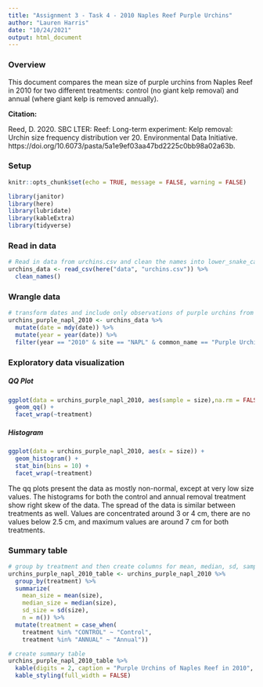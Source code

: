 ```yaml
---
title: "Assignment 3 - Task 4 - 2010 Naples Reef Purple Urchins"
author: "Lauren Harris"
date: "10/24/2021"
output: html_document
---
```

### Overview

This document compares the mean size of purple urchins from Naples Reef in 2010 for two different treatments: control (no giant kelp removal) and annual (where giant kelp is removed annually). 

**Citation:**

Reed, D. 2020. SBC LTER: Reef: Long-term experiment: Kelp removal: Urchin size frequency distribution ver 20. Environmental Data Initiative. https://doi.org/10.6073/pasta/5a1e9ef03aa47bd2225c0bb98a02a63b. 

### Setup
```r
knitr::opts_chunk$set(echo = TRUE, message = FALSE, warning = FALSE)

library(janitor)
library(here)
library(lubridate)
library(kableExtra)
library(tidyverse)
```
### Read in data
```r
# Read in data from urchins.csv and clean the names into lower_snake_case
urchins_data <- read_csv(here("data", "urchins.csv")) %>% 
  clean_names()
```

### Wrangle data
```r
# transform dates and include only observations of purple urchins from NAPL in 2010
urchins_purple_napl_2010 <- urchins_data %>% 
  mutate(date = mdy(date)) %>% 
  mutate(year = year(date)) %>% 
  filter(year == "2010" & site == "NAPL" & common_name == "Purple Urchin")
```

### Exploratory data visualization

##### QQ Plot
```r
ggplot(data = urchins_purple_napl_2010, aes(sample = size),na.rm = FALSE) +
  geom_qq() +
  facet_wrap(~treatment)
```

##### Histogram
```r
ggplot(data = urchins_purple_napl_2010, aes(x = size)) +
  geom_histogram() +
  stat_bin(bins = 10) +
  facet_wrap(~treatment)
```

The qq plots present the data as mostly non-normal, except at very low size values. The histograms for both the control and annual removal treatment show right skew of the data. The spread of the data is similar between treatments as well. Values are concentrated around 3 or 4 cm, there are no values below 2.5 cm, and maximum values are around 7 cm for both treatments. 

### Summary table
```r
# group by treatment and then create columns for mean, median, sd, sample size, and then change treatments to lower case
urchins_purple_napl_2010_table <- urchins_purple_napl_2010 %>% 
  group_by(treatment) %>% 
  summarize(
    mean_size = mean(size), 
    median_size = median(size), 
    sd_size = sd(size), 
    n = n()) %>% 
  mutate(treatment = case_when(
    treatment %in% "CONTROL" ~ "Control",
    treatment %in% "ANNUAL" ~ "Annual"))

# create summary table 
urchins_purple_napl_2010_table %>% 
  kable(digits = 2, caption = "Purple Urchins of Naples Reef in 2010", col.names = c("Treatment", "Mean (cm)", "Median (cm)", "Standard Deviation (cm)", "Sample Size")) %>% 
  kable_styling(full_width = FALSE)
```

